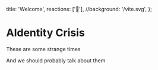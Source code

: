   title: 'Welcome',
  reactions: ['🧡'],
  //background: '/vite.svg',
};

# AIdentity Crisis

These are some strange times

And we should probably talk about them